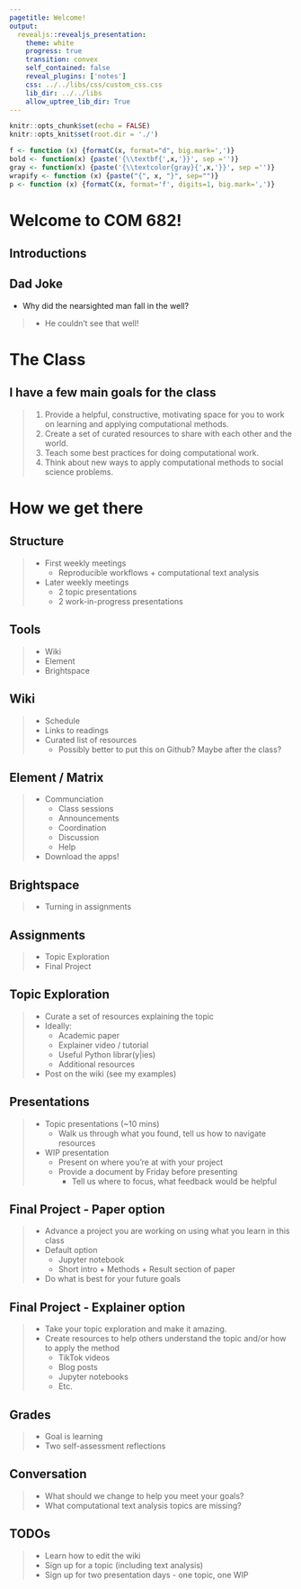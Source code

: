 ```yaml
---
pagetitle: Welcome!
output: 
  revealjs::revealjs_presentation:
    theme: white
    progress: true
    transition: convex
    self_contained: false
    reveal_plugins: ['notes']
    css: ../../libs/css/custom_css.css
    lib_dir: ../../libs
    allow_uptree_lib_dir: True
---
```


```r
knitr::opts_chunk$set(echo = FALSE)
knitr::opts_knit$set(root.dir = './')

f <- function (x) {formatC(x, format="d", big.mark=',')}
bold <- function(x) {paste('{\\textbf{',x,'}}', sep ='')}
gray <- function(x) {paste('{\\textcolor{gray}{',x,'}}', sep ='')}
wrapify <- function (x) {paste("{", x, "}", sep="")}
p <- function (x) {formatC(x, format='f', digits=1, big.mark=',')}
```

# Welcome to COM 682!

## Introductions

## Dad Joke

- Why did the nearsighted man fall in the well?

> - He couldn't see that well!

# The Class

## I have a few main goals for the class

> 1. Provide a helpful, constructive, motivating space for you to work on learning and applying computational methods.
> 2. Create a set of curated resources to share with each other and the world.
> 3. Teach some best practices for doing computational work.
> 3. Think about new ways to apply computational methods to social science problems.


# How we get there

## Structure

> - First weekly meetings
>   - Reproducible workflows + computational text analysis
> - Later weekly meetings
>   - 2 topic presentations
>   - 2 work-in-progress presentations

## Tools

> - Wiki
> - Element
> - Brightspace

## Wiki

> - Schedule
> - Links to readings
> - Curated list of resources
>   - Possibly better to put this on Github? Maybe after the class?

## Element / Matrix

> - Communciation
>   - Class sessions
>   - Announcements
>   - Coordination
>   - Discussion
>   - Help
> - Download the apps!

## Brightspace

> - Turning in assignments

## Assignments

> - Topic Exploration
> - Final Project

## Topic Exploration

> - Curate a set of resources explaining the topic
> - Ideally:
>   - Academic paper
>   - Explainer video / tutorial
>   - Useful Python librar(y|ies)
>   - Additional resources
> - Post on the wiki (see my examples)

## Presentations

> - Topic presentations (~10 mins)
>   - Walk us through what you found, tell us how to navigate resources
> - WIP presentation
>   - Present on where you're at with your project
>   - Provide a document by Friday before presenting
>     - Tell us where to focus, what feedback would be helpful 

## Final Project - Paper option

> - Advance a project you are working on using what you learn in this class
> - Default option
>	- Jupyter notebook
>	- Short intro + Methods + Result section of paper
> - Do what is best for your future goals

## Final Project - Explainer option

> - Take your topic exploration and make it amazing.
> - Create resources to help others understand the topic and/or how to apply the method
>   - TikTok videos
>   - Blog posts
>   - Jupyter notebooks
>   - Etc.

## Grades

> - Goal is learning
> - Two self-assessment reflections


## Conversation

> - What should we change to help you meet your goals?
> - What computational text analysis topics are missing?

## TODOs

> - Learn how to edit the wiki
> - Sign up for a topic (including text analysis)
> - Sign up for two presentation days - one topic, one WIP
